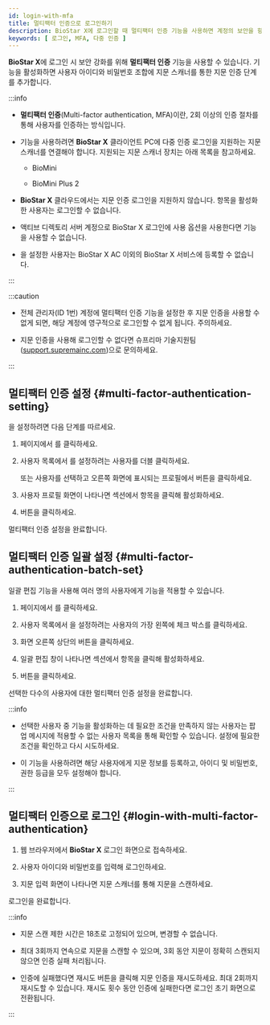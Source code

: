 ```yaml
---
id: login-with-mfa
title: 멀티팩터 인증으로 로그인하기
description: BioStar X에 로그인할 때 멀티팩터 인증 기능을 사용하면 계정의 보안을 향상시킬 수 있습니다.
keywords: [ 로그인, MFA, 다중 인증 ]
---
```


**BioStar X**에 로그인 시 보안 강화를 위해 **멀티팩터 인증** 기능을 사용할 수 있습니다. <Cmd sid='team.user.permission.multiFactorAuth' /> 기능을 활성화하면 사용자 아이디와 비밀번호 조합에 지문 스캐너를 통한 지문 인증 단계를 추가합니다.

:::info

* **멀티팩터 인증**(Multi-factor authentication, MFA)이란, 2회 이상의 인증 절차를 통해 사용자를 인증하는 방식입니다.

* <Cmd sid='team.user.permission.multiFactorAuth' /> 기능을 사용하려면 **BioStar X** 클라이언트 PC에 다중 인증 로그인을 지원하는 지문 스캐너를 연결해야 합니다. 지원되는 지문 스캐너 장치는 아래 목록을 참고하세요.

  * BioMini

  * BioMini Plus 2

* **BioStar X** 클라우드에서는 지문 인증 로그인을 지원하지 않습니다. <Cmd sid='team.user.permission.multiFactorAuth' /> 항목을 활성화한 사용자는 로그인할 수 없습니다.

* 액티브 디렉토리 서버 계정으로 <Cmd>BioStar X 로그인에 사용</Cmd> 옵션을 사용한다면 <Cmd sid='team.user.permission.multiFactorAuth' /> 기능을 사용할 수 없습니다.

* <Cmd sid='team.user.permission.multiFactorAuth' />을 설정한 사용자는 BioStar X AC 이외의 BioStar X 서비스에 등록할 수 없습니다.

:::

:::caution

* 전체 관리자(ID 1번) 계정에 멀티팩터 인증 기능을 설정한 후 지문 인증을 사용할 수 없게 되면, 해당 계정에 영구적으로 로그인할 수 없게 됩니다. 주의하세요.

* 지문 인증을 사용해 로그인할 수 없다면 슈프리마 기술지원팀([support.supremainc.com](https://support.supremainc.com))으로 문의하세요.

:::


## 멀티팩터 인증 설정 {#multi-factor-authentication-setting}

<Cmd sid='team.user.permission.multiFactorAuth' />을 설정하려면 다음 단계를 따르세요.

1. <Cmd sid='common.header.launcher' /> 페이지에서 <Cmd sid='common.header.user' />를 클릭하세요.

1. 사용자 목록에서 <Cmd sid='team.user.permission.multiFactorAuth' />를 설정하려는 사용자를 더블 클릭하세요.

    또는 사용자를 선택하고 오른쪽 화면에 표시되는 프로필에서 <Cmd sid='common.more' /> 버튼을 클릭하세요.

1. 사용자 프로필 화면이 나타나면 <Cmd sid='team.user.permission.title' /> 섹션에서 <Cmd sid='team.user.permission.multiFactorAuth' /> 항목을 클릭해 활성화하세요.

1. <Cmd sid='common.save' /> 버튼을 클릭하세요.

멀티팩터 인증 설정을 완료합니다.


## 멀티팩터 인증 일괄 설정 {#multi-factor-authentication-batch-set}

일괄 편집 기능을 사용해 여러 명의 사용자에게 <Cmd sid='team.user.permission.multiFactorAuth' /> 기능을 적용할 수 있습니다.

1. <Cmd sid='common.header.launcher' /> 페이지에서 <Cmd sid='common.header.user' />를 클릭하세요.

1. 사용자 목록에서 <Cmd sid='team.user.permission.multiFactorAuth' />을 설정하려는 사용자의 가장 왼쪽에 체크 박스를 클릭하세요.

1. 화면 오른쪽 상단의 <Cmd sid='common.batchEdit' /> 버튼을 클릭하세요.

1. 일괄 편집 창이 나타나면 <Cmd sid='team.user.permission.title' /> 섹션에서 <Cmd sid='team.user.permission.multiFactorAuth' /> 항목을 클릭해 활성화하세요.

1. <Cmd sid='common.save' /> 버튼을 클릭하세요.

선택한 다수의 사용자에 대한 멀티팩터 인증 설정을 완료합니다.

:::info

* 선택한 사용자 중 <Cmd sid='team.user.permission.multiFactorAuth' /> 기능을 활성화하는 데 필요한 조건을 만족하지 않는 사용자는 팝업 메시지에 <Cmd>적용할 수 없는 사용자 목록</Cmd>을 통해 확인할 수 있습니다. 설정에 필요한 조건을 확인하고 다시 시도하세요.

* 이 기능을 사용하려면 해당 사용자에게 지문 정보를 등록하고, 아이디 및 비밀번호, 권한 등급을 모두 설정해야 합니다.

:::

## 멀티팩터 인증으로 로그인 {#login-with-multi-factor-authentication}

1. 웹 브라우저에서 **BioStar X** 로그인 화면으로 접속하세요.

1. 사용자 아이디와 비밀번호를 입력해 로그인하세요.

1. 지문 입력 화면이 나타나면 지문 스캐너를 통해 지문을 스캔하세요.

로그인을 완료합니다.

:::info

* 지문 스캔 제한 시간은 18초로 고정되어 있으며, 변경할 수 없습니다.

* 최대 3회까지 연속으로 지문을 스캔할 수 있으며, 3회 동안 지문이 정확히 스캔되지 않으면 인증 실패 처리됩니다.

* 인증에 실패했다면 <Cmd>재시도</Cmd> 버튼을 클릭해 지문 인증을 재시도하세요. 최대 2회까지 재시도할 수 있습니다. 재시도 횟수 동안 인증에 실패한다면 로그인 초기 화면으로 전환됩니다.

:::